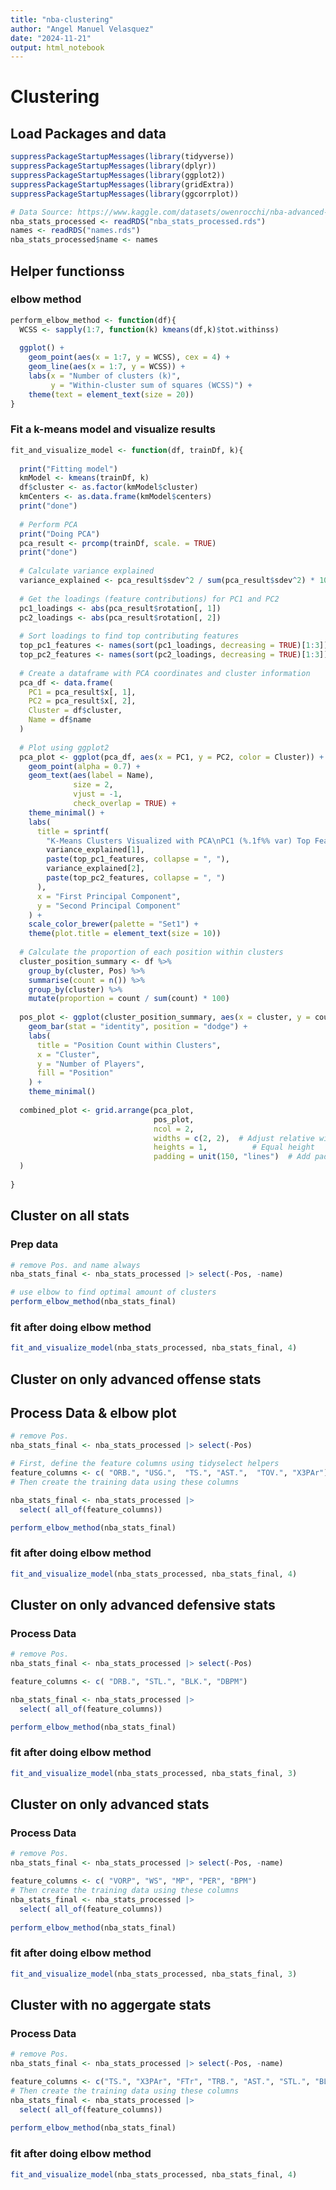 ```yaml
---
title: "nba-clustering"
author: "Angel Manuel Velasquez"
date: "2024-11-21"
output: html_notebook
---
```


# Clustering

## Load Packages and data
```r
suppressPackageStartupMessages(library(tidyverse))
suppressPackageStartupMessages(library(dplyr))
suppressPackageStartupMessages(library(ggplot2))
suppressPackageStartupMessages(library(gridExtra))
suppressPackageStartupMessages(library(ggcorrplot))

# Data Source: https://www.kaggle.com/datasets/owenrocchi/nba-advanced-stats-20022022
nba_stats_processed <- readRDS("nba_stats_processed.rds")
names <- readRDS("names.rds")
nba_stats_processed$name <- names
```

## Helper functionss

### elbow method

```r
perform_elbow_method <- function(df){
  WCSS <- sapply(1:7, function(k) kmeans(df,k)$tot.withinss)
  
  ggplot() +
    geom_point(aes(x = 1:7, y = WCSS), cex = 4) +
    geom_line(aes(x = 1:7, y = WCSS)) +
    labs(x = "Number of clusters (k)", 
         y = "Within-cluster sum of squares (WCSS)") +
    theme(text = element_text(size = 20))
}
```

### Fit a k-means model and visualize results
```r
fit_and_visualize_model <- function(df, trainDf, k){
  
  print("Fitting model")
  kmModel <- kmeans(trainDf, k)
  df$cluster <- as.factor(kmModel$cluster)
  kmCenters <- as.data.frame(kmModel$centers)
  print("done")
  
  # Perform PCA
  print("Doing PCA")
  pca_result <- prcomp(trainDf, scale. = TRUE)
  print("done")
  
  # Calculate variance explained
  variance_explained <- pca_result$sdev^2 / sum(pca_result$sdev^2) * 100
  
  # Get the loadings (feature contributions) for PC1 and PC2
  pc1_loadings <- abs(pca_result$rotation[, 1])
  pc2_loadings <- abs(pca_result$rotation[, 2])
  
  # Sort loadings to find top contributing features
  top_pc1_features <- names(sort(pc1_loadings, decreasing = TRUE)[1:3])
  top_pc2_features <- names(sort(pc2_loadings, decreasing = TRUE)[1:3])
  
  # Create a dataframe with PCA coordinates and cluster information
  pca_df <- data.frame(
    PC1 = pca_result$x[, 1],
    PC2 = pca_result$x[, 2],
    Cluster = df$cluster,
    Name = df$name
  )
  
  # Plot using ggplot2
  pca_plot <- ggplot(pca_df, aes(x = PC1, y = PC2, color = Cluster)) +
    geom_point(alpha = 0.7) +
    geom_text(aes(label = Name), 
              size = 2, 
              vjust = -1, 
              check_overlap = TRUE) +
    theme_minimal() +
    labs(
      title = sprintf(
        "K-Means Clusters Visualized with PCA\nPC1 (%.1f%% var) Top Features: %s\nPC2 (%.1f%% var) Top Features: %s", 
        variance_explained[1], 
        paste(top_pc1_features, collapse = ", "),
        variance_explained[2],
        paste(top_pc2_features, collapse = ", ")
      ),
      x = "First Principal Component",
      y = "Second Principal Component"
    ) +
    scale_color_brewer(palette = "Set1") +
    theme(plot.title = element_text(size = 10))
  
  # Calculate the proportion of each position within clusters
  cluster_position_summary <- df %>%
    group_by(cluster, Pos) %>%
    summarise(count = n()) %>%
    group_by(cluster) %>%
    mutate(proportion = count / sum(count) * 100)
  
  pos_plot <- ggplot(cluster_position_summary, aes(x = cluster, y = count, fill = Pos)) +
    geom_bar(stat = "identity", position = "dodge") +
    labs(
      title = "Position Count within Clusters",
      x = "Cluster",
      y = "Number of Players",
      fill = "Position"
    ) +
    theme_minimal()
  
  combined_plot <- grid.arrange(pca_plot, 
                                pos_plot, 
                                ncol = 2,  
                                widths = c(2, 2),  # Adjust relative width of plots
                                heights = 1,          # Equal height
                                padding = unit(150, "lines")  # Add padding between plots
  )
    
}
```

## Cluster on all stats

### Prep data
```r
# remove Pos. and name always
nba_stats_final <- nba_stats_processed |> select(-Pos, -name)

# use elbow to find optimal amount of clusters
perform_elbow_method(nba_stats_final)

```

### fit after doing elbow method
```r
fit_and_visualize_model(nba_stats_processed, nba_stats_final, 4)
```

## Cluster on only advanced offense stats

## Process Data & elbow plot
```r
# remove Pos. 
nba_stats_final <- nba_stats_processed |> select(-Pos)

# First, define the feature columns using tidyselect helpers
feature_columns <- c( "ORB.", "USG.",  "TS.", "AST.",  "TOV.", "X3PAr")
# Then create the training data using these columns

nba_stats_final <- nba_stats_processed |> 
  select( all_of(feature_columns))

perform_elbow_method(nba_stats_final)

```

### fit after doing elbow method
```r
fit_and_visualize_model(nba_stats_processed, nba_stats_final, 4)
```


## Cluster on only advanced defensive stats

### Process Data 
```r
# remove Pos. 
nba_stats_final <- nba_stats_processed |> select(-Pos)

feature_columns <- c( "DRB.", "STL.", "BLK.", "DBPM")

nba_stats_final <- nba_stats_processed |> 
  select( all_of(feature_columns))

perform_elbow_method(nba_stats_final)

```

### fit after doing elbow method
```r
fit_and_visualize_model(nba_stats_processed, nba_stats_final, 3)
```

## Cluster on only advanced stats

### Process Data 
```r
# remove Pos. 
nba_stats_final <- nba_stats_processed |> select(-Pos, -name)

feature_columns <- c( "VORP", "WS", "MP", "PER", "BPM")
# Then create the training data using these columns
nba_stats_final <- nba_stats_processed |> 
  select( all_of(feature_columns))
  
perform_elbow_method(nba_stats_final)

```

### fit after doing elbow method
```r
fit_and_visualize_model(nba_stats_processed, nba_stats_final, 3)

```

## Cluster with no aggergate stats

### Process Data 
```r
# remove Pos. 
nba_stats_final <- nba_stats_processed |> select(-Pos, -name)

feature_columns <- c("TS.", "X3PAr", "FTr", "TRB.", "AST.", "STL.", "BLK.", "VORP")
# Then create the training data using these columns
nba_stats_final <- nba_stats_processed |> 
  select( all_of(feature_columns))
  
perform_elbow_method(nba_stats_final)

```

### fit after doing elbow method
```r
fit_and_visualize_model(nba_stats_processed, nba_stats_final, 4)

```
